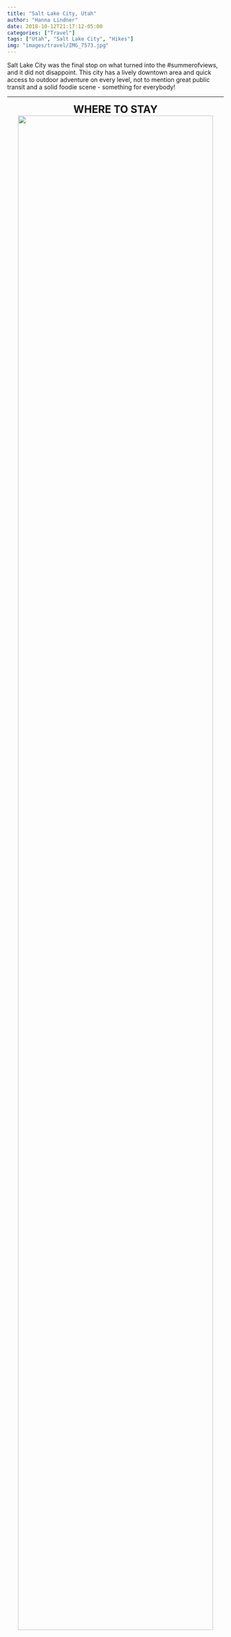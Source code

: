 ```yaml
---
title: "Salt Lake City, Utah"
author: "Hanna Lindner"
date: 2018-10-12T21:17:12-05:00
categories: ["Travel"]
tags: ["Utah", "Salt Lake City", "Hikes"]
img: "images/travel/IMG_7573.jpg"
---
```


Salt Lake City was the final stop on what turned into the #summerofviews, and it did not disappoint. This city has a lively downtown area and quick access to outdoor adventure on every level, not to mention great public transit and a solid foodie scene - something for everybody! 

---

<center>
<font size="5">
**WHERE TO STAY**
</font>
</center>

<center>
[![](/images/travel/airbnb.jpg){ width=95% }](https://www.hannalindner.com/travel/saltlakecity_utah/airbnb.jpg)
</center>

Of the few hostels in the SLC area, none of them seem to have their act together. Cue Airbnb.  
I stayed in this lovely [downtown loft](https://www.airbnb.com/rooms/1273173) and split the cost with another person, so it wasn't a great deal more than a hostel would have been. If you book far enough in advance, Airbnb is an affordable and convienent option, and you still get the benefit of having a local (your host) to give you the inside scoop on the best places to hit. 

---

<center>
<font size="5">
**HOW TO GET AROUND**
</font>
</center>

<center>
[![](/images/travel/traxmap.jpg){ width=50% }](https://www.hannalindner.com/travel/saltlakecity_utah/traxmap.jpg)
</center>

[TRAX](https://www.rideuta.com/Rider-Info/How-To-Ride/How-to-Ride-TRAX) is the super efficient and clean lightrail system that runs through SLC and the surrounding area. It was also my main mode of transportation (besides my feet). To get downtown from the airport, take the green line from the south end of Terminal 1. You can buy a ticket using the kiosks at the airport station. In the heart of downtown, there is a ['free fare zone'](https://www.rideuta.com/-/media/Files/Rider-Tools/System-Maps/2017/August/2017_August_SL_System_map_free_fare_zone.ashx) where you can hop on and off the light rail and buses within a specified boundary, which is really convienent. iRideUTA is one of several iPhone apps (SLC is also available in the Transit app) you can use for real-time tracking and schedules. One-way fare is $2.50.

---

<center>
<font size="5">
**WHAT TO DO**
</font>
</center>

<center>
[![](/images/travel/IMG_0002.MP4){ width=100% }](https://www.hannalindner.com/travel/saltlakecity_utah/IMG_0002.MP4)
[![](/images/travel/IMG_7842.jpg){ width=30% }](https://www.hannalindner.com/travel/saltlakecity_utah/IMG_7842.jpg)
</center>

**Utah Olympic Park:** Leave SLC and head 25 miles east to Park City where Utah Olympic Park, the site of the 2002 Winter Olympic Games, is located. The park now doubles as a training facility for national ski teams and an outdoor adventure park. You can watch Olympic hopefuls launch themselves off the ariel jumps, doing a ridiculous sequqnce of flips and spins, and landing in the massive pool below. It's seriously mesmorizing. On summer weekends, the Flying Ace All-Stars perform an amazingly coordinated freestyle show. Aside from spectating, the grounds offer a ropes course, zip-lining, tubing, a luge track, chairlift rides, rock wall (psicobloc: free-solo climbing with water below), and more. Plenty to consume an entire day here. Depending upon the season, activities may change.  

<center>
[![](/images/travel/IMG_2709.jpg){ width=70% }](https://www.hannalindner.com/travel/saltlakecity_utah/IMG_2709.jpg)
</center>

**Lake Blanche hike:**

---

<center>
<font size="5">
**WHERE TO EAT**  
</font>
</center>

---

<center>
[![](/images/travel/IMG_7495.jpg){ width=70% }](https://www.hannalindner.com/travel/saltlakecity_utah/IMG_7495.jpg)
</center>